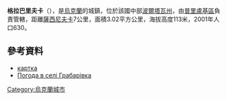 {{coord|50|22|51|N|32|20|55|E|scale:100000_region:UA|display=title}}

'''格拉巴里夫卡'''（{{lang-uk|Грабарівка}}），是[[烏克蘭|烏克蘭]]的城鎮，位於該國中部[[波爾塔瓦州|波爾塔瓦州]]，由[[普里盧基區|普里盧基區]]負責管轄，距離[[薩西尼夫卡|薩西尼夫卡]]7公里，面積3.02平方公里，海拔高度113米，2001年人口630。

==參考資料==
*[http://gska2.rada.gov.ua/pls/z7502/A005?rdat1=09.11.2007&rf7571=26287 картка]{{dead link|date=2018年3月 |bot=InternetArchiveBot |fix-attempted=yes }}
* [http://weather.in.ua/ua/poltavskaja/5745 Погода в селі Грабарівка] {{Wayback|url=http://weather.in.ua/ua/poltavskaja/5745 |date=20111219200357 }}

{{Ukraine-geo-stub}}
[[Category:烏克蘭城市|Category:烏克蘭城市]]